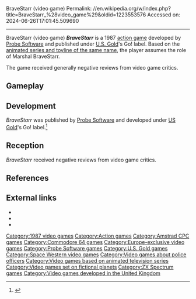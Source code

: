 BraveStarr (video game)
Permalink: //en.wikipedia.org/w/index.php?title=BraveStarr_%28video_game%29&oldid=1223553576
Accessed on: 2024-06-26T17:01:45.509690



------
BraveStarr (video game)
{{Infobox video game
|title = BraveStarr
|image = BraveStarr video game cover.jpeg
|caption = 
|developer = [[Probe Software]]
|publisher = [[U.S. Gold]]
|designer = 
|released = {{vgrelease|EU|1987}}
|genre = [[Action game|Action]]
|modes = [[Single-player video game|Single-player]]
|platforms = {{cslist|[[ZX Spectrum]]|[[Amstrad CPC]]|[[Commodore 64]]}}
|alt = 
}}'''''BraveStarr''''' is a 1987 [[action game]] developed by [[Probe Software]] and published under [[U.S. Gold]]'s Go! label. Based on the [[BraveStarr|animated series and toyline of the same name]], the player assumes the role of Marshal BraveStarr.

The game received generally negative reviews from video game critics.

==Gameplay==

{{Empty section|date=November 2021}}

==Development==
''BraveStarr'' was published by [[Probe Software]] and developed under [[US Gold]]'s Go! label.<ref>{{cite magazine|magazine=[[The Games Machine]]|title=US Gold's New Label is Go! (Literally)|page=14|issue=1|date=October–November 1987|url=https://archive.org/details/the-games-machine-01/page/n13/mode/2up}}</ref>

==Reception==
{{Video game reviews
|AAction = 39%<ref>{{cite magazine|magazine=[[Amstrad Action]]|title=Action Test|page=44|issue=33|date=June 1988|url=https://archive.org/details/amstrad-action-033/page/n43/mode/2up}}</ref>
|CRASH = 46%<ref>{{cite magazine|magazine=[[Crash (magazine)|Crash]]|title=Reviews|pages=98–99|issue=49|date=February 1988|url=https://archive.org/details/crash-magazine-49/page/n97/mode/2up}}</ref>
|CVG = 25/40<ref>{{cite magazine|magazine=[[Computer and Video Games]]|title=C+VG Reviews|last=Bishop|first=David|page=27|issue=77|date=March 1988|url=https://archive.org/details/cvg-magazine-077/page/n27/mode/2up}}</ref>
|SUser = {{rating|5|10}}<ref>{{cite magazine|magazine=[[Sinclair User]]|title=Arcade Review|last=Douglas|first=Jim|page=87|issue=69|date=December 1987|url=https://archive.org/details/sinclair-user-magazine-069/page/n85/mode/2up}}</ref>
|Z64 = 28%<ref>{{cite magazine|magazine=[[Zzap!64]]|title=Zzap! Test|pages=30–31|issue=35|date=March 1988|url=https://archive.org/details/zzap64-magazine-035/page/n29/mode/2up}}</ref>
| award1Pub = ''Your Sinclair''
| award1 = YS Megagame<ref>Game review, Your Sinclair magazine, [[Dennis Publishing]], issue 25, January 1988, page 55</ref>
}}
''BraveStarr'' received negative reviews from video game critics.

==References==
{{reflist}}

==External links==
* {{Internet Archive game|/zx_BraveStarr_1987_Go_128K}}
*{{WoS game|id=0000683}}
*{{mobygames|id=/bravestarr}}

{{Probe Software}}

[[Category:1987 video games]]
[[Category:Action games]]
[[Category:Amstrad CPC games]]
[[Category:Commodore 64 games]]
[[Category:Europe-exclusive video games]]
[[Category:Probe Software games]]
[[Category:U.S. Gold games]]
[[Category:Space Western video games]]
[[Category:Video games about police officers]]
[[Category:Video games based on animated television series]]
[[Category:Video games set on fictional planets]]
[[Category:ZX Spectrum games]]
[[Category:Video games developed in the United Kingdom]]